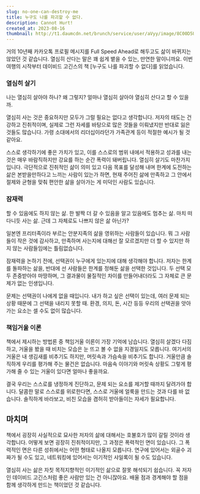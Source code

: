 ```yaml
---
slug: no-one-can-destroy-me
title: 누구도 나를 파괴할 수 없다.
description: Cannot Hurt!
created_at: 2023-08-16
thumbnail: http://t1.daumcdn.net/brunch/service/user/aVyy/image/8C00D5UaxaiC1vVUMTXSkr5g7sU.PNG
---
```


거의 10년째 카카오톡 프로필 메시지를 Full Speed Ahead로 해두고도 삶이 바뀌지는 않았던 것 같습니다. 열심히 산다는 말은 꽤
쉽게 뱉을 수 있는, 만연한 말이니까요. 이번 여행의 시작부터 데이비드 고긴스의 책 [누구도 나를 파괴할 수 없다]를 읽었습니다.

### 열심히 살기

나는 열심히 살아야 하나? 왜 그렇지? 얼마나 열심히 살아야 열심히 산다고 할 수 있을까.

열심히 사는 것은 중요하지만 모두가 그럴 필요는 없다고 생각합니다. 저자의 태도는 건강하고 진취적이며, 실제로 그런 자세를 바탕으로 많은
것들을 이뤄냈지만 반대로 잃은 것들도 많습니다. 가령 소대에서의 리더십이라던가 가족관계 등이 적절한 예시가 될 것 같아요.

스스로 생각하기에 좋은 가치가 있고, 이를 스스로의 범위 내에서 적용하고 성과를 내는 것은 매우 바람직하지만 강요를 하는 순간 폭력이
돼버립니다. 열심히 살기도 마찬가지입니다. 극단적으로 진취적인 삶이 의미 있고 다음 목표를 달성해 내며 한계에 도전하는 삶은 본받을만하다고
느끼는 사람이 있는가 하면, 현재 주어진 삶에 만족하고 그 안에서 절제와 균형을 맞춰 편안한 삶을 살아가는 게 미덕인 사람도 있습니다.

### 잠재력

할 수 있음에도 하지 않는 삶. 한 발짝 더 갈 수 있음을 알고 있음에도 멈추는 삶. 마치 떠다니듯 사는 삶. 근데 그 자체로도 나쁘지 않은
삶 아닌가?

일본엔 프리터족이라 부르는 안분지족의 삶을 영위하는 사람들이 있습니다. 뭐 그 사람들이 작은 것에 감사하고, 만족하며 사는지에 대해선 잘
모르겠지만 더 할 수 있지만 하지 않는 사람들임에는 틀림없습니다.

잠재력을 논하기 전에, 선택권이 누구에게 있는지에 대해 생각해야 합니다. 저자는 한계를 돌파하는 삶을, 반대에 선 사람들은 한계를 정해둔
삶을 선택한 것입니다. 두 선택 모두 존중받아야 마땅하며, 그 결과물이 물질적인 차이를 만들어내더라도 그 자체로 큰 문제가 없는 인생입니다.

문제는 선택권이 나에게 없을 때입니다. 내가 하고 싶은 선택이 있는데, 여러 문제 되는 상황 때문에 그 선택을 내리지 못할 때. 환경,
의지, 돈, 시간 등등 우리의 선택권을 앗아가는 요소는 셀 수도 없이 많습니다.

### 책임거울 이론

책에서 제시하는 방법론 중 책임거울 이론이 가장 기억에 남습니다. 열심히 살겠다 다짐하고, 거울을 봤을 때 비치는 모습은 눈 뜨고 볼 수
없을 지경일지도 모릅니다. 여기서의 거울은 내 생김새를 비추기도 하지만, 머릿속과 가슴속을 비추기도 합니다. 거울만큼 솔직하게 우리를 평가해
주는 물건은 없습니다. 마음속 이야기와 머릿속 상황도 그렇게 평가해 줄 수 있는 거울이 있다면 얼마나 좋을까요.

결국 우리는 스스로를 냉정하게 진단하고, 문제 되는 요소를 제거할 때까지 달려가야 합니다. 달콤한 말로 스스로를 위로한다면, 스스로 거울에
얼룩을 만드는 것과 다를 바 없습니다. 솔직하게 바라보고, 비친 모습을 겸허히 받아들이는 자세가 필요합니다.

## 마치며

책에서 굉장히 사실적으로 묘사한 저자의 삶에 대해서는 호불호가 많이 갈릴 것이라 생각합니다. 어떻게 보면 굉장히 진취적이지만, 그 과정은
폭력적인 면이 있습니다. 그 폭력적인 면은 다른 성취에서는 어떤 형태로 나올지 모릅니다. 연구에 있어서는 외골수 괴짜가 될 수도 있고,
네트워킹에 있어서는 이기적인 샤일록이 될 수도 있습니다.

열심히 사는 삶은 자칫 목적지향적인 이기적인 삶으로 잘못 해석되기 쉽습니다. 꼭 저자인 데이비드 고긴스처럼 좋은 사람만 있는 건 아니잖아요.
배울 점과 경계해야 할 점을 함께 생각하게 만드는 책이었던 것 같습니다.

